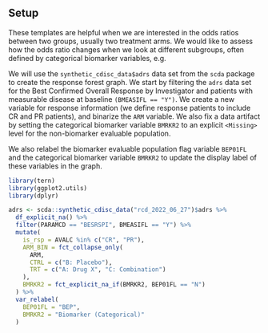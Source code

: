 ## Setup

These templates are helpful when we are interested in the odds ratios between two groups, usually two treatment arms.
We would like to assess how the odds ratio changes when we look at different subgroups, often defined by categorical biomarker variables, e.g.

We will use the `synthetic_cdisc_data$adrs` data set from the `scda` package to create the response forest graph.
We start by filtering the `adrs` data set for the Best Confirmed Overall Response by Investigator and patients with measurable disease at baseline `(BMEASIFL == "Y")`.
We create a new variable for response information (we define response patients to include CR and PR patients), and binarize the `ARM` variable.
We also fix a data artifact by setting the categorical biomarker variable `BMRKR2` to an explicit `<Missing>` level for the non-biomarker evaluable population.

We also relabel the biomarker evaluable population flag variable `BEP01FL` and the categorical biomarker variable `BMRKR2` to update the display label of these variables in the graph.

```r
library(tern)
library(ggplot2.utils)
library(dplyr)

adrs <- scda::synthetic_cdisc_data("rcd_2022_06_27")$adrs %>%
  df_explicit_na() %>%
  filter(PARAMCD == "BESRSPI", BMEASIFL == "Y") %>%
  mutate(
    is_rsp = AVALC %in% c("CR", "PR"),
    ARM_BIN = fct_collapse_only(
      ARM,
      CTRL = c("B: Placebo"),
      TRT = c("A: Drug X", "C: Combination")
    ),
    BMRKR2 = fct_explicit_na_if(BMRKR2, BEP01FL == "N")
  ) %>%
  var_relabel(
    BEP01FL = "BEP",
    BMRKR2 = "Biomarker (Categorical)"
  )
```
